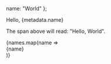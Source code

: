 <!-- exporting an object -->
  name: "World"
};

<span>Hello, {metadata.name}</span>

The span above will read: "Hello, World".

<!-- exporting and array -->

<div>{names.map(name => <div>{name}</div>)}</div>

